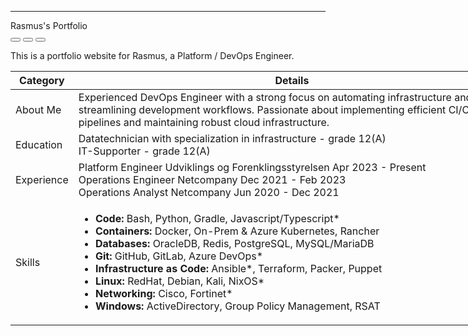 ---
<div class="window" style="width: 800px">
  <div class="title-bar">
    <div class="title-bar-text">Rasmus's Portfolio</div>
    <div class="title-bar-controls">
      <button aria-label="Minimize"></button>
      <button aria-label="Maximize"></button>
      <button aria-label="Close"></button>
    </div>
  </div>
  <div class="window-body">
    <p>
      This is a portfolio website for Rasmus, a Platform / DevOps Engineer.
    </p>
    <div class="sunken-panel" style="height: 600px">
      <table class="interactive">
        <thead>
          <tr>
            <th>Category</th>
            <th>Details</th>
          </tr>
        </thead>
        <tbody>
          <tr>
            <td>About Me</td>
            <td>
              Experienced DevOps Engineer with a strong focus on automating
              infrastructure and streamlining development workflows. Passionate
              about implementing efficient CI/CD pipelines and maintaining robust
              cloud infrastructure.
            </td>
          </tr>
          <tr>
            <td>Education</td>
            <td>
              Datatechnician with specialization in infrastructure - grade 12(A)
              <br />
              IT-Supporter - grade 12(A)
            </td>
          </tr>
          <tr>
            <td>Experience</td>
            <td>
              Platform Engineer Udviklings og Forenklingsstyrelsen Apr 2023 -
              Present
              <br />
              Operations Engineer Netcompany Dec 2021 - Feb 2023
              <br />
              Operations Analyst Netcompany Jun 2020 - Dec 2021
            </td>
          </tr>
          <tr>
            <td>Skills</td>
            <td>
              <ul>
                <li>
                  <b>Code:</b> Bash, Python, Gradle, Javascript/Typescript*
                </li>
                <li>
                  <b>Containers:</b> Docker, On-Prem & Azure Kubernetes, Rancher
                </li>
                <li>
                  <b>Databases:</b> OracleDB, Redis, PostgreSQL, MySQL/MariaDB
                </li>
                <li><b>Git:</b> GitHub, GitLab, Azure DevOps*</li>
                <li>
                  <b>Infrastructure as Code:</b> Ansible*, Terraform, Packer,
                  Puppet
                </li>
                <li><b>Linux:</b> RedHat, Debian, Kali, NixOS*</li>
                <li><b>Networking:</b> Cisco, Fortinet*</li>
                <li>
                  <b>Windows:</b> ActiveDirectory, Group Policy Management, RSAT
                </li>
              </ul>
            </td>
          </tr>
        </tbody>
      </table>
    </div>
  </div>
</div>
